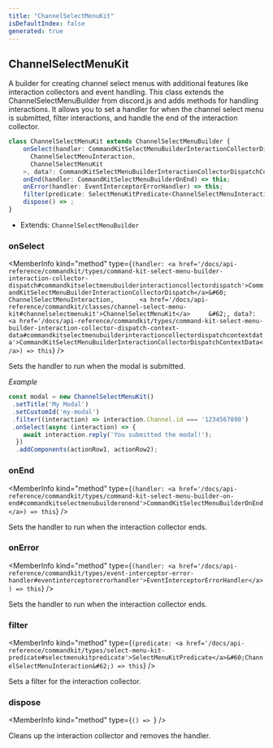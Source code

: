 ```yaml
---
title: "ChannelSelectMenuKit"
isDefaultIndex: false
generated: true
---
```



<!-- This file was generated from the CommandKit source. Do not modify. Instead, re-run the "docgen" script -->


## ChannelSelectMenuKit

<GenerationInfo sourceFile="packages/commandkit/src/components/v1/select-menu/ChannelSelectMenuKit.ts" sourceLine="40" packageName="commandkit" />

A builder for creating channel select menus with additional features like interaction collectors and event handling.
This class extends the ChannelSelectMenuBuilder from discord.js and adds methods for handling interactions.
It allows you to set a handler for when the channel select menu is submitted, filter interactions, and handle the end of the interaction collector.

```ts title="Signature"
class ChannelSelectMenuKit extends ChannelSelectMenuBuilder {
    onSelect(handler: CommandKitSelectMenuBuilderInteractionCollectorDispatch<
      ChannelSelectMenuInteraction,
      ChannelSelectMenuKit
    >, data?: CommandKitSelectMenuBuilderInteractionCollectorDispatchContextData) => this;
    onEnd(handler: CommandKitSelectMenuBuilderOnEnd) => this;
    onError(handler: EventInterceptorErrorHandler) => this;
    filter(predicate: SelectMenuKitPredicate<ChannelSelectMenuInteraction>) => this;
    dispose() => ;
}
```
* Extends: <code>ChannelSelectMenuBuilder</code>



<div className="members-wrapper">

### onSelect

<MemberInfo kind="method" type={`(handler: <a href='/docs/api-reference/commandkit/types/command-kit-select-menu-builder-interaction-collector-dispatch#commandkitselectmenubuilderinteractioncollectordispatch'>CommandKitSelectMenuBuilderInteractionCollectorDispatch</a>&#60;       ChannelSelectMenuInteraction,       <a href='/docs/api-reference/commandkit/classes/channel-select-menu-kit#channelselectmenukit'>ChannelSelectMenuKit</a>     &#62;, data?: <a href='/docs/api-reference/commandkit/types/command-kit-select-menu-builder-interaction-collector-dispatch-context-data#commandkitselectmenubuilderinteractioncollectordispatchcontextdata'>CommandKitSelectMenuBuilderInteractionCollectorDispatchContextData</a>) => this`}   />

Sets the handler to run when the modal is submitted.



*Example*

```ts
const modal = new ChannelSelectMenuKit()
 .setTitle('My Modal')
 .setCustomId('my-modal')
 .filter((interaction) => interaction.Channel.id === '1234567890')
 .onSelect(async (interaction) => {
    await interaction.reply('You submitted the modal!');
  })
  .addComponents(actionRow1, actionRow2);
```
### onEnd

<MemberInfo kind="method" type={`(handler: <a href='/docs/api-reference/commandkit/types/command-kit-select-menu-builder-on-end#commandkitselectmenubuilderonend'>CommandKitSelectMenuBuilderOnEnd</a>) => this`}   />

Sets the handler to run when the interaction collector ends.
### onError

<MemberInfo kind="method" type={`(handler: <a href='/docs/api-reference/commandkit/types/event-interceptor-error-handler#eventinterceptorerrorhandler'>EventInterceptorErrorHandler</a>) => this`}   />

Sets the handler to run when the interaction collector ends.
### filter

<MemberInfo kind="method" type={`(predicate: <a href='/docs/api-reference/commandkit/types/select-menu-kit-predicate#selectmenukitpredicate'>SelectMenuKitPredicate</a>&#60;ChannelSelectMenuInteraction&#62;) => this`}   />

Sets a filter for the interaction collector.
### dispose

<MemberInfo kind="method" type={`() => `}   />

Cleans up the interaction collector and removes the handler.


</div>
